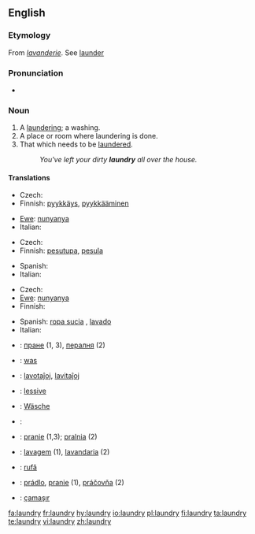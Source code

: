 ==English==

===Etymology===
From {{OF.}} ''[[lavanderie]]''. See [[launder]]

===Pronunciation===
*{{audio|en-us-laundry.ogg|Audio (US)}}

===Noun===
{{wikipedia}}
{{en-noun|laundries}}

# A [[laundering]]; a washing.
# A place or room where laundering is done.
# That which needs to be [[launder]]ed.
#: ''You've left your dirty '''laundry''' all over the house.''

====Translations====
{{trans-top|laundering; washing}}
* Czech: {{t-|cs|praní|n}}
* Finnish: [[pyykkäys]], [[pyykkääminen]]
{{trans-mid}}
* [[Ewe]]: [[nunyanya]]
* Italian: {{t+|it|bucato|m}}
{{trans-bottom}}

{{trans-top|place or room where laundering is done}}
* Czech: {{t-|cs|prádelna|f}}
* Finnish: [[pesutupa]], [[pesula]]
{{trans-mid}}
* Spanish: {{t-|es|lavandería|f}}
* Italian: {{t+|it|lavanderia|f}}
{{trans-bottom}}

{{trans-top|that which needs to be laundered}}
* Czech: {{t-|cs|prádlo|n}}
* [[Ewe]]: [[nunyanya]]
* Finnish: {{t-|fi|pyykki}}
{{trans-mid}}
* Spanish: [[ropa sucia]] {{f}}, [[lavado]] {{m}}
* Italian: {{t+|it|bucato|m}}
{{trans-bottom}}

{{checktrans-top}}
*{{ttbc|Bulgarian}}: [[пране]] {{n}} (1, 3), [[пералня]] {{f}} (2)
*{{ttbc|Dutch}}: [[was]] {{m}}
*{{ttbc|Esperanto}}: [[lavotaĵoj]], [[lavitaĵoj]]
*{{ttbc|French}}: [[lessive]] {{f}}
*{{ttbc|German}}: [[Wäsche]] {{f}}
{{checktrans-mid}}
*{{ttbc|Kurdish}}: {{t|ku|balav}} {{f}}
*{{ttbc|Polish}}: [[pranie]] {{m}} (1,3); [[pralnia]] {{f}} (2)
*{{ttbc|Portuguese}}: [[lavagem]] (1), [[lavandaria]] {{f}} (2)
*{{ttbc|Romanian}}: [[rufă]] {{f}}
*{{ttbc|Slovak}}: [[prádlo]], [[pranie]] {{n}} (1), [[práčovňa]]  {{f}} (2)
*{{ttbc|Turkish}}: [[çamaşır]]
{{checktrans-bottom}}

[[fa:laundry]]
[[fr:laundry]]
[[hy:laundry]]
[[io:laundry]]
[[pl:laundry]]
[[fi:laundry]]
[[ta:laundry]]
[[te:laundry]]
[[vi:laundry]]
[[zh:laundry]]